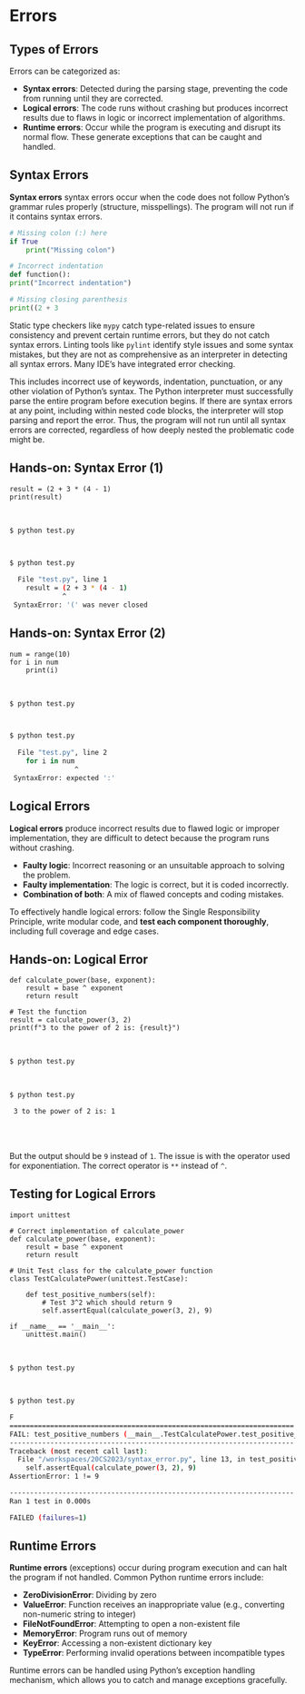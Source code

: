 # Errors

## Types of Errors {.hide}

Errors can be categorized as:

-   **Syntax errors**: Detected during the parsing stage, preventing the code from running until they are corrected.
-   **Logical errors**: The code runs without crashing but produces incorrect results due to flaws in logic or incorrect implementation of algorithms.
-   **Runtime errors**: Occur while the program is executing and disrupt its normal flow. These generate exceptions that can be caught and handled.

## Syntax Errors {.hide}

:::: smaller-80
**Syntax errors** syntax errors occur when the code does not follow Python's grammar rules properly (structure, misspellings). The program will not run if it contains syntax errors.

``` python
# Missing colon (:) here
if True 
    print("Missing colon")

# Incorrect indentation
def function(): 
print("Incorrect indentation")

# Missing closing parenthesis
print((2 + 3  
```

::: callout-note
Static type checkers like `mypy` catch type-related issues to ensure consistency and prevent certain runtime errors, but they do not catch syntax errors. Linting tools like `pylint` identify style issues and some syntax mistakes, but they are not as comprehensive as an interpreter in detecting all syntax errors. Many IDE's have integrated error checking.
:::
::::

::: notes
This includes incorrect use of keywords, indentation, punctuation, or any other violation of Python's syntax. The Python interpreter must successfully parse the entire program before execution begins. If there are syntax errors at any point, including within nested code blocks, the interpreter will stop parsing and report the error. Thus, the program will not run until all syntax errors are corrected, regardless of how deeply nested the problematic code might be.
:::

## Hands-on: Syntax Error (1) {.exercise}

```.python
result = (2 + 3 * (4 - 1)
print(result)
```

<br>


::: {.r-stack}

::: {.absolute width="100%"} 
```.bash
$ python test.py




```
:::

::: {.fragment .absolute width="100%"}
```.bash
$ python test.py
  
  File "test.py", line 1 
    result = (2 + 3 * (4 - 1)
             ^
 SyntaxError: '(' was never closed
```
:::

:::


## Hands-on: Syntax Error (2) {.exercise}

```.python
num = range(10)
for i in num
    print(i)
```

<br>


::: {.r-stack}

::: {.absolute width="100%"} 
```.bash
$ python test.py




```
:::

::: {.fragment .absolute width="100%"}
```.bash
$ python test.py
  
  File "test.py", line 2
    for i in num
                ^
 SyntaxError: expected ':'
```
:::

:::




## Logical Errors {.hide}

:::: smaller-80
**Logical errors** produce incorrect results due to flawed logic or improper implementation, they are difficult to detect because the program runs without crashing.

-   **Faulty logic**: Incorrect reasoning or an unsuitable approach to solving the problem.
-   **Faulty implementation**: The logic is correct, but it is coded incorrectly.
-   **Combination of both**: A mix of flawed concepts and coding mistakes.

::: callout-note
To effectively handle logical errors: follow the Single Responsibility Principle, write modular code, and **test each component thoroughly**, including full coverage and edge cases.
:::
::::


## Hands-on: Logical Error {.exercise}

```.python
def calculate_power(base, exponent):
    result = base ^ exponent
    return result

# Test the function
result = calculate_power(3, 2)
print(f"3 to the power of 2 is: {result}")
```

<br>


::: {.r-stack}

::: {.absolute width="100%"} 
```.bash
$ python test.py
  
  

```
:::

::: {.fragment .absolute width="100%"}
```.bash
$ python test.py

 3 to the power of 2 is: 1
```
:::

:::

<br>
<br>

::: {.fragment .smaller-70}
But the output should be `9` instead of `1`.  The issue is with the operator used for exponentiation. The correct operator is `**` instead of `^`.
:::


## Testing for Logical Errors {.exercise}

::: {.smaller-60}

```.python
import unittest

# Correct implementation of calculate_power
def calculate_power(base, exponent):
    result = base ^ exponent
    return result

# Unit Test class for the calculate_power function
class TestCalculatePower(unittest.TestCase):

    def test_positive_numbers(self):
        # Test 3^2 which should return 9
        self.assertEqual(calculate_power(3, 2), 9)

if __name__ == '__main__':
    unittest.main()
```

<br>


::: {.r-stack}

::: {.absolute width="100%"} 
```.bash
$ python test.py
  
  

```
:::

::: {.fragment .absolute width="100%"}
```.bash
$ python test.py

F
======================================================================
FAIL: test_positive_numbers (__main__.TestCalculatePower.test_positive_numbers)
----------------------------------------------------------------------
Traceback (most recent call last):
  File "/workspaces/20CS2023/syntax_error.py", line 13, in test_positive_numbers
    self.assertEqual(calculate_power(3, 2), 9)
AssertionError: 1 != 9

----------------------------------------------------------------------
Ran 1 test in 0.000s

FAILED (failures=1)
```
:::

:::

:::


## Runtime Errors {.hide}

:::: smaller-80
**Runtime errors** (exceptions) occur during program execution and can halt the program if not handled. Common Python runtime errors include:

-   **ZeroDivisionError**: Dividing by zero
-   **ValueError**: Function receives an inappropriate value (e.g., converting non-numeric string to integer)
-   **FileNotFoundError**: Attempting to open a non-existent file
-   **MemoryError**: Program runs out of memory
-   **KeyError**: Accessing a non-existent dictionary key
-   **TypeError**: Performing invalid operations between incompatible types

::: callout-note
Runtime errors can be handled using Python's exception handling mechanism, which allows you to catch and manage exceptions gracefully.
:::
::::
